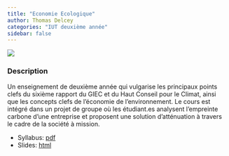 ```yaml
---
title: "Economie Ecologique"
author: Thomas Delcey
categories: "IUT deuxième année"
sidebar: false
---
```


![](picture.png)

### Description

Un enseignement de deuxième année qui vulgarise les principaux points clefs du sixième rapport du GIEC et du Haut Conseil pour le Climat, ainsi que les concepts clefs de l'économie de l'environnement. Le cours est intégré dans un projet de groupe où les étudiant.es analysent l'empreinte carbone d'une entreprise et proposent une solution d'atténuation à travers le cadre de la société à mission.  

  - Syllabus: [pdf](syllabus.pdf)
  - Slides: [html](slides.html)
